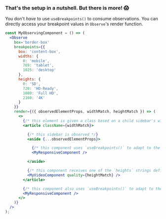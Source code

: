 
<Meta title="React Breakpoints/Consuming without the hook" />

### That's the setup in a nutshell. But there is more! 😱

You don't _have_ to use `useBreakpoints()` to consume observations. You can directly access your breakpoint values in `Observe`'s render function.

```jsx
const MyObservingComponent = () => (
  <Observe
    box='border-box'
    breakpoints={{
      box: 'content-box',
      widths: {
        0: 'mobile',
        769: 'tablet',
        1025: 'desktop'
      },
      heights: {
        0: 'SD',
        720: 'HD-Ready',
        1080: 'Full HD',
        2160: '4K'
      }
    }}
    render={({ observedElementProps, widthMatch, heightMatch }) => (
      <>
        {/* this element is given a class based on a child sidebar's width */}
        <article className={widthMatch}>

          {/* this sidebar is observed */}
          <aside {...observedElementProps}>

            {/* this component uses `useBreakpoints()` to adapt to the sidebar's size */}
            <MyResponsiveComponent />

          </aside>

          {/* this component receives one of the `heights` strings defined above based on the sidebar's height */}
          <MyVideoComponent quality={heightMatch} />
        </article>

        {/* this component also uses `useBreakpoints()` to adapt to the sidebar's size, but from outside the sidebar */}
        <MyResponsiveComponent />
      </>
    )}
  />
);
```
